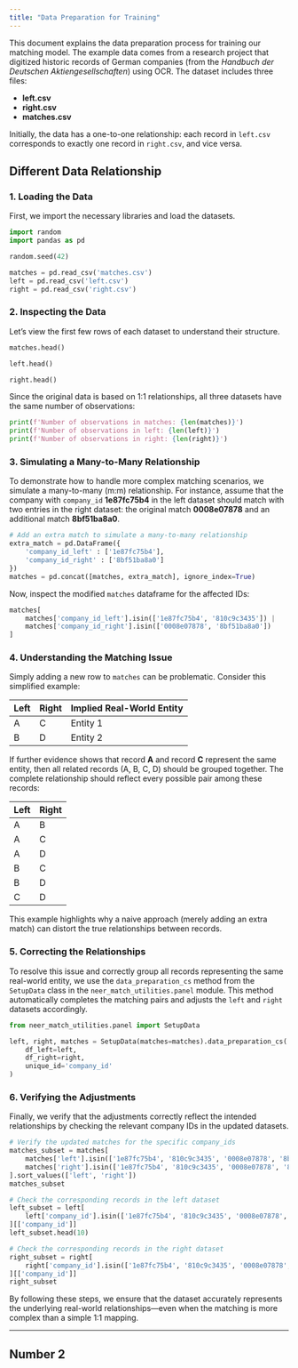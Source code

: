 ```yaml
---
title: "Data Preparation for Training"
---
```


This document explains the data preparation process for training our matching model. The example data comes from a research project that digitized historic records of German companies (from the _Handbuch der Deutschen Aktiengesellschaften_) using OCR. The dataset includes three files:

- **left.csv**
- **right.csv**
- **matches.csv**

Initially, the data has a one-to-one relationship: each record in `left.csv` corresponds to exactly one record in `right.csv`, and vice versa.

## Different Data Relationship

### 1. Loading the Data

First, we import the necessary libraries and load the datasets.

```python
import random
import pandas as pd

random.seed(42)

matches = pd.read_csv('matches.csv')
left = pd.read_csv('left.csv')
right = pd.read_csv('right.csv')
```

### 2. Inspecting the Data

Let's view the first few rows of each dataset to understand their structure.

```python
matches.head()
```

```python
left.head()
```

```python
right.head()
```

Since the original data is based on 1:1 relationships, all three datasets have the same number of observations:

```python
print(f'Number of observations in matches: {len(matches)}')
print(f'Number of observations in left: {len(left)}')
print(f'Number of observations in right: {len(right)}')
```

### 3. Simulating a Many-to-Many Relationship

To demonstrate how to handle more complex matching scenarios, we simulate a many-to-many (m:m) relationship. For instance, assume that the company with `company_id` **1e87fc75b4** in the left dataset should match with two entries in the right dataset: the original match **0008e07878** and an additional match **8bf51ba8a0**.

```python
# Add an extra match to simulate a many-to-many relationship
extra_match = pd.DataFrame({
    'company_id_left' : ['1e87fc75b4'],
    'company_id_right' : ['8bf51ba8a0']
})
matches = pd.concat([matches, extra_match], ignore_index=True)
```

Now, inspect the modified `matches` dataframe for the affected IDs:

```python
matches[
    matches['company_id_left'].isin(['1e87fc75b4', '810c9c3435']) |
    matches['company_id_right'].isin(['0008e07878', '8bf51ba8a0'])
]
```

### 4. Understanding the Matching Issue

Simply adding a new row to `matches` can be problematic. Consider this simplified example:

| Left | Right | Implied Real-World Entity |
|------|-------|---------------------------|
| A    | C     | Entity 1                  |
| B    | D     | Entity 2                  |

If further evidence shows that record **A** and record **C** represent the same entity, then all related records (A, B, C, D) should be grouped together. The complete relationship should reflect every possible pair among these records:

| Left | Right |
|------|-------|
| A    | B     |
| A    | C     |
| A    | D     |
| B    | C     |
| B    | D     |
| C    | D     |

This example highlights why a naive approach (merely adding an extra match) can distort the true relationships between records.

### 5. Correcting the Relationships

To resolve this issue and correctly group all records representing the same real-world entity, we use the `data_preparation_cs` method from the `SetupData` class in the `neer_match_utilities.panel` module. This method automatically completes the matching pairs and adjusts the `left` and `right` datasets accordingly.

```python
from neer_match_utilities.panel import SetupData

left, right, matches = SetupData(matches=matches).data_preparation_cs(
    df_left=left,
    df_right=right,
    unique_id='company_id'
)
```

### 6. Verifying the Adjustments

Finally, we verify that the adjustments correctly reflect the intended relationships by checking the relevant company IDs in the updated datasets.

```python
# Verify the updated matches for the specific company_ids
matches_subset = matches[
    matches['left'].isin(['1e87fc75b4', '810c9c3435', '0008e07878', '8bf51ba8a0']) |
    matches['right'].isin(['1e87fc75b4', '810c9c3435', '0008e07878', '8bf51ba8a0'])
].sort_values(['left', 'right'])
matches_subset
```

```python
# Check the corresponding records in the left dataset
left_subset = left[
    left['company_id'].isin(['1e87fc75b4', '810c9c3435', '0008e07878', '8bf51ba8a0'])
][['company_id']]
left_subset.head(10)
```

```python
# Check the corresponding records in the right dataset
right_subset = right[
    right['company_id'].isin(['1e87fc75b4', '810c9c3435', '0008e07878', '8bf51ba8a0'])
][['company_id']]
right_subset
```

By following these steps, we ensure that the dataset accurately represents the underlying real-world relationships—even when the matching is more complex than a simple 1:1 mapping.

---

## Number 2
